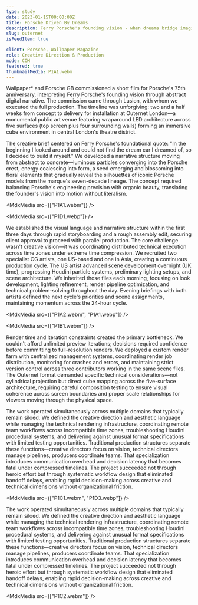 ```yaml
---
type: study
date: 2023-01-15T00:00:00Z
title: Porsche Driven By Dreams
description: Ferry Porsche's founding vision - when dreams bridge imagination with the physical.
slug: outernet
isFeedItem: true

client: Porsche, Wallpaper Magazine
role: Creative Direction & Production
mode: COM
featured: true
thumbnailMedia: P1A1.webm
---
```


<MdxParagraph>

Wallpaper\* and Porsche GB commissioned a short film for Porsche's 75th anniversary, interpreting Ferry Porsche's founding vision through abstract digital narrative. The commission came through Lusion, with whom we executed the full production. The timeline was unforgiving: two and a half weeks from concept to delivery for installation at Outernet London—a monumental public art venue featuring wraparound LED architecture across five surfaces (top screen plus four surrounding walls) forming an immersive cube environment in central London's theatre district.

The creative brief centered on Ferry Porsche's foundational quote: "In the beginning I looked around and could not find the dream car I dreamed of, so I decided to build it myself." We developed a narrative structure moving from abstract to concrete—luminous particles converging into the Porsche crest, energy coalescing into form, a seed emerging and blossoming into floral elements that gradually reveal the silhouettes of iconic Porsche models from the marque's seven-decade lineage. The concept required balancing Porsche's engineering precision with organic beauty, translating the founder's vision into motion without literalism.

</MdxParagraph>

<MdxMedia src={["P1A1.webm"]} />

<MdxMedia src={["P1D1.webp"]} />

<MdxParagraph>

We established the visual language and narrative structure within the first three days through rapid storyboarding and a rough assembly edit, securing client approval to proceed with parallel production. The core challenge wasn't creative vision—it was coordinating distributed technical execution across time zones under extreme time compression. We recruited two specialist CG artists, one US-based and one in Asia, creating a continuous production cycle. The US artist advanced scene development overnight (UK time), progressing Houdini particle systems, preliminary lighting setups, and scene architecture. We inherited those files each morning, focusing on look development, lighting refinement, render pipeline optimization, and technical problem-solving throughout the day. Evening briefings with both artists defined the next cycle's priorities and scene assignments, maintaining momentum across the 24-hour cycle.

</MdxParagraph>

<MdxMedia src={["P1A2.webm", "P1A1.webp"]} />

<MdxMedia src={["P1B1.webm"]} />

<MdxParagraph>

Render time and iteration constraints created the primary bottleneck. We couldn't afford unlimited preview iterations; decisions required confidence before committing to full-resolution renders. We deployed a custom render farm with centralized management systems, coordinating render job distribution, monitoring for crashes and errors, and maintaining strict version control across three contributors working in the same scene files. The Outernet format demanded specific technical considerations—not cylindrical projection but direct cube mapping across the five-surface architecture, requiring careful composition testing to ensure visual coherence across screen boundaries and proper scale relationships for viewers moving through the physical space.

The work operated simultaneously across multiple domains that typically remain siloed. We defined the creative direction and aesthetic language while managing the technical rendering infrastructure, coordinating remote team workflows across incompatible time zones, troubleshooting Houdini procedural systems, and delivering against unusual format specifications with limited testing opportunities. Traditional production structures separate these functions—creative directors focus on vision, technical directors manage pipelines, producers coordinate teams. That specialization introduces communication overhead and decision latency that becomes fatal under compressed timelines. The project succeeded not through heroic effort but through systematic workflow design that eliminated handoff delays, enabling rapid decision-making across creative and technical dimensions without organizational friction.

</MdxParagraph>

<MdxMedia src={["P1C1.webm", "P1D3.webp"]} />

<MdxParagraph>

The work operated simultaneously across multiple domains that typically remain siloed. We defined the creative direction and aesthetic language while managing the technical rendering infrastructure, coordinating remote team workflows across incompatible time zones, troubleshooting Houdini procedural systems, and delivering against unusual format specifications with limited testing opportunities. Traditional production structures separate these functions—creative directors focus on vision, technical directors manage pipelines, producers coordinate teams. That specialization introduces communication overhead and decision latency that becomes fatal under compressed timelines. The project succeeded not through heroic effort but through systematic workflow design that eliminated handoff delays, enabling rapid decision-making across creative and technical dimensions without organizational friction.

</MdxParagraph>

<MdxMedia src={["P1C2.webm"]} />

